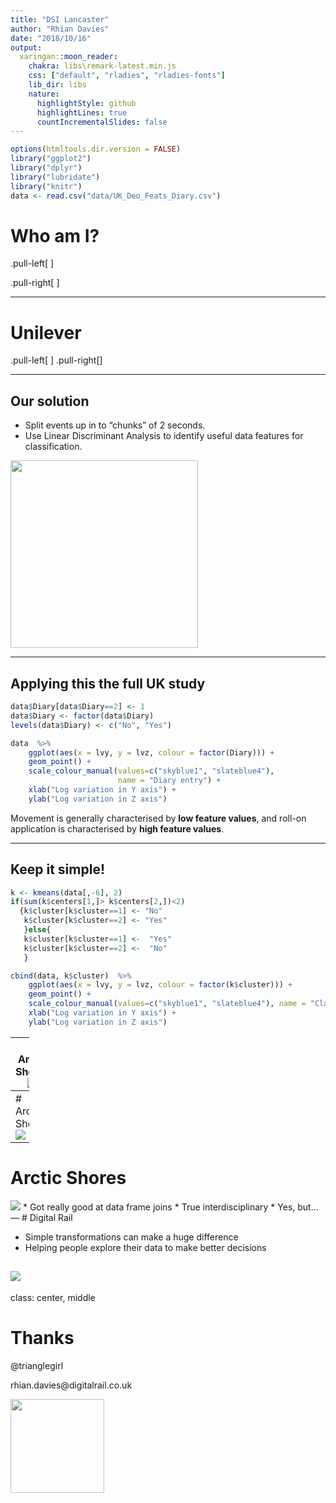 ```yaml
---
title: "DSI Lancaster"
author: "Rhian Davies"
date: "2018/10/16"
output:
  xaringan::moon_reader:
    chakra: libs\remark-latest.min.js
    css: ["default", "rladies", "rladies-fonts"]
    lib_dir: libs
    nature:
      highlightStyle: github
      highlightLines: true
      countIncrementalSlides: false
---
```

```r
options(htmltools.dir.version = FALSE)
library("ggplot2")
library("dplyr")
library("lubridate")
library("knitr")
data <- read.csv("data/UK_Deo_Feats_Diary.csv")
```

# Who am I?

<!-- Unilever:  Global 169,000 employees over - R&D over 6000, 15 people in my group owns over 400 brands, 100 countries
     Arctic Shores: Scale up, 30 employees across 3 offices (Man, London, Singapore) Many different people - one DS
     Digital Rail: 2 employee across one office -->
.pull-left[
<center>
<img src="images/lu.jpg" class = "center" height = "100">
</br>
<img src="images/stori.png" class = "center" height = "100">
</br>
<img src="images/unilever.png" class = "center" height = "200">
</center>]


.pull-right[
<center>
<img src="images/as.png" class = "center" height = "80">
</br>
<img src="images/drl.png" class = "center" height = "200">
<img src="images/rss.jpg" class = "center" height = "200">
</center>]

---

# Unilever
<!--
* Unilever want to understand how consumers use deodorant.
* Experimental participants are notoriously bad at filling in study diaries.
* Unilever developed data loggers to collect user data in a less intrusive and more reliable way.
* Can we learn how consumers use deodorant just using the logger data?-->

.pull-left[
<center><img src ="images/rexona.png" alt="Roll on deodorant" style="width: 180px;"/></center>
]
.pull-right[<center><img src="images/datalogger.jpg" alt="Data Loggers" style="width: 300px;"/></center>]

<!--
* Event start time, end time and duration.
* X, y, z and sound time series for each event.
* High frequency (20 observations per second).
* Event class:  "Application", "Movement", "Unknown".
* Small, quality in-lab dataset.
* Some events were unusually long (>20 seconds).
* Only part of an event might actually be true deodorant application.

-->
---

## Our solution

* Split events up in to "chunks" of 2 seconds.
* Use Linear Discriminant Analysis to identify useful data features for classification.

<img src="images/LDA2_clear.png" style="width: 300px;"/></center>

---

## Applying this the full UK study

<!-- In the plot below, each point represents a 2 second window of an event.  --> 

```r
data$Diary[data$Diary==2] <- 1
data$Diary <- factor(data$Diary)
levels(data$Diary) <- c("No", "Yes")

data  %>% 
    ggplot(aes(x = lvy, y = lvz, colour = factor(Diary))) +
    geom_point() +
    scale_colour_manual(values=c("skyblue1", "slateblue4"),
                        name = "Diary entry") +
    xlab("Log variation in Y axis") +
    ylab("Log variation in Z axis") 

```

Movement is generally characterised by **low feature values**, and roll-on application is characterised by **high feature values**. 

---

## Keep it simple!
<!-- With this insight we can identify likely non-application windows, and remove them from the dataset.

Simple approach: cluster the feature set using k-means. -->

```r
k <- kmeans(data[,-6], 2)
if(sum(k$centers[1,]> k$centers[2,])<2)
  {k$cluster[k$cluster==1] <- "No"
   k$cluster[k$cluster==2] <- "Yes"
   }else{
   k$cluster[k$cluster==1] <-  "Yes"
   k$cluster[k$cluster==2] <-  "No"
   }

cbind(data, k$cluster)  %>% 
    ggplot(aes(x = lvy, y = lvz, colour = factor(k$cluster))) +
    geom_point() +
    scale_colour_manual(values=c("skyblue1", "slateblue4"), name = "Classed as\ntrue event") +
    xlab("Log variation in Y axis") +
    ylab("Log variation in Z axis") 
```

---
# Arctic Shores 
![](images/src.gif)
---
# Arctic Shores 
![](images/cc.gif)

---
# Arctic Shores
![](images/ff.png)
 * Got really good at data frame joins
 * True interdisciplinary
 * Yes, but...
<!-- WEIRD -->
<!-- Entreprenears - more creative, determined, and self-belied, ER, manging uncertainty, sociable. -->
<!-- Funny-->
---
# Digital Rail

* Simple transformations can make a huge difference
* Helping people explore their data to make better decisions

![](images/boost-boxplots.png)
---
class: center, middle

# Thanks

@trianglegirl

rhian.davies@digitalrail.co.uk

<img src="images/rladies.svg" height = "150">

